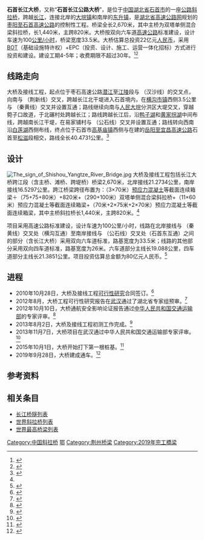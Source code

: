 {{Infobox bridge
|bridge_name=石首长江大桥
|native_name=
|image= The Pylons of Shishou Yangtze River Bridge.jpg
|image_size=
|caption= 大桥主塔
|official_name=
|carries={{中国国道名|234}}<br>{{China Expwy Name|S53|P=Hubei}}
|crosses=[[长江|长江]]
|locale={{CHN}}[[湖北省|湖北省]][[石首市|石首市]]
|maint=
|id=
|designer=湖北省交通规划设计院<br>中交第一公路勘察设计研究院
|design=[[斜拉桥|斜拉桥]]
|mainspan={{convert|820|m|ft|0}}
|length={{convert|2670|m|ft|0}}
|width={{convert|33.5|m|ft|0}}
|clearance=
|below=
|height={{convert|234|m|ft|0}}
|traffic=
|begin=
|complete=
|open=2019年9月28日
|closed=
|toll=
|builder=
|map_cue=
|map_image=
|map_text=
|map_width=
|coordinates={{coord|29|47|5|N|112|29|36|E|region:CN_type:landmark|display=inline,title}}
|references=
|extra=
}}

'''石首长江大桥'''，又称“'''石首长江公路大桥'''”，是位于[[中国|中国]][[湖北省|湖北省]][[石首市|石首市]]的一座[[公路|公路]][[斜拉桥|斜拉桥]]，跨越[[长江|长江]]，连接北岸的[[大垸镇|大垸镇]]和南岸的[[东升镇_(石首市)|东升镇]]，是[[湖北高速公路|湖北省高速公路网]]规划的[[枣石高速公路|枣阳至石首高速公路]]的控制性工程。桥梁全长2,670米，其中主桥为双塔单侧混合梁斜拉桥，长1,440米，主跨820米。大桥按双向六车道[[高速公路|高速公路]]标准建设，设计车速为100[[公里/小时|公里/小时]]，桥梁宽度33.5米。大桥估算总投资22亿元[[人民币|人民币]]，采用[[BOT模式|BOT]]（基础设施特许权）+EPC（投资、设计、施工、运营一体化招标）方式进行投资和建设。建设工期4-5年；收费期限不超过30年。<ref>{{cite web | url=http://www.jingzhou.gov.cn/article/news001006/80016.html | title=石首长江公路大桥通过省专家组预审 | publisher=荆州市人民政府 | date=2012-08-15 | accessdate=2014-06-27 | author= | deadurl=yes | archiveurl=https://web.archive.org/web/20141101094019/http://www.jingzhou.gov.cn/article/news001006/80016.html | archivedate=2014-11-01 }}</ref><ref name="hbggzy">{{cite web | url=http://www.hbggzy.cn/hubeizxwz/infodetail/?infoid=62daa68e-0adf-4aed-b426-62cfac1dfed4&categoryNum=004001006002 | title=湖北省交通投资有限公司参加长江大桥项目投资建设人投标合作单位遴选公告 | publisher=湖北省公共资源交易信息网 | date=2014-04-15 | accessdate=2014-06-27 | author=湖北省交通投资有限公司 | archive-url=https://web.archive.org/web/20150226075409/http://www.hbggzy.cn/hubeizxwz/infodetail/?infoid=62daa68e-0adf-4aed-b426-62cfac1dfed4&categoryNum=004001006002 | archive-date=2015-02-26 | dead-url=yes }}</ref>

==线路走向==
大桥及接线工程，起点位于枣石高速公路[[潜江|潜江]]至[[江陵|江陵]]段与 {{中国省道名|103|P=湖北}}（汉沙线）的交叉点，向南与 {{中国省道名|219|P=湖北}}（荆新线）交叉，跨越长江北干堤进入石首境内，在[[横沟市镇|横沟市镇]]西侧3.5公里与 {{中国省道名|220|P=湖北}}（秦黄线）交叉并设置互通；路线继续向南与[[人民大垸|人民大垸]]分洪区大堤交叉，穿越箢子口故道，于北碾村处跨越长江；路线跨越长江后，沿[[鸭子湖_(湖北)|鸭子湖]]和[[黄家拐湖|黄家拐湖]]中间布线，跨越南长江干堤，在易家铺村与 {{中国省道名|221|P=湖北}}（公石线）交叉并设置互通；路线转向西南沿[[白莲湖_(湖北)|白莲湖]]西侧布线，终点位于石首市[[高基庙镇|高基庙镇]]西侧与在建的[[岳宜高速公路|岳阳至宜昌高速公路]]石首至[[松滋|松滋]]段相交，路线全长40.4731公里。<ref>{{cite web | url=http://www.hbjt.gov.cn/zwdt/zbtb/zbgq/45084.htm | title=潜江至石首高速公路潜江段、江陵段、石首长江公路大桥及接线工程勘察设计招标评标结果公示 | publisher=湖北省交通运输厅 | date=2012-09-13 | accessdate=2014-06-27 | author=湖北省交通投资有限公司 | archive-date=2016-03-04 | archive-url=https://web.archive.org/web/20160304101346/http://www.hbjt.gov.cn/zwdt/zbtb/zbgq/45084.htm | dead-url=yes }}</ref>

==设计==
[[File:The_sign_of_Shishou_Yangtze_River_Bridge.jpg|thumb]]
大桥及接线工程包括长江大桥跨江段（含主桥、滩桥、跨堤桥）桥梁2,670米，北岸接线21.2734公里，南岸接线16.5297公里。跨江桥梁跨径布置为：（3×70米）[[预应力混凝土|预应力混凝土]]等截面连续箱梁＋（75+75+80米）+820米+（290+100米）双塔单侧混合梁斜拉桥+（11×60米）预应力混凝土等截面连续箱梁+（70米+2×75米+2×70米）预应力混凝土等截面连续箱梁，其中主桥斜拉桥长1,440米，主跨820米。<ref name="hbggzy"/>

项目采用高速公路标准建设，设计车速为100公里/小时，线路在北岸接线与 {{中国省道名|220|P=湖北}}（秦黄线）交叉处（横沟互通）至南岸接线与 {{中国省道名|221|P=湖北}}（公石线）交叉处（石首东互通）之间的部分（含长江大桥）采用双向六车道标准，路基宽度为33.5米；线路的其他部分采用双向四车道标准，路基宽度为26米。六车道部分主线长19.088公里，四车道部分主线长21.3851公里。项目投资估算总金额为80亿元人民币。<ref>{{cite web | url=http://www.moc.gov.cn/st2010/hubei/hb_zhaobiaoxx/zbxx_zhaobiaogg/201405/t20140528_1625174.html | title=石首长江公路大桥投资人招标公告 | publisher=湖北省交通运输厅 | date=2014-05-27 | accessdate=2014-06-27 | author=荆州市人民政府 | deadurl=yes | archiveurl=https://web.archive.org/web/20150911233043/http://www.moc.gov.cn/st2010/hubei/hb_zhaobiaoxx/zbxx_zhaobiaogg/201405/t20140528_1625174.html | archivedate=2015-09-11 }}</ref>

==进程==
* 2010年10月28日，大桥及接线工程[[可行性研究|可行性研究]]合同签订。<ref>{{cite web | url=http://www.hbcpdi.com.cn/news/Detail.aspx?cid=10&id=1408 | title=我院举行石首长江公路大桥及接线工可研究暨岳阳至宜昌公路石首至松滋段勘察设计合同签字仪式 | publisher=湖北省交通规划设计院 | date=2010-10-28 | accessdate=2014-06-27 | author= | deadurl=yes | archiveurl=https://web.archive.org/web/20160304212048/http://www.hbcpdi.com.cn/news/Detail.aspx?cid=10&id=1408 | archivedate=2016-03-04 }}</ref>
* 2012年8月，大桥工程可行性研究报告在[[武汉|武汉]]通过了湖北省专家组预审。<ref>{{cite web | url=http://www.cnchu.com/viewnews-98178.html | title=石首长江公路大桥通过省专家组预审 全长2670米 | publisher=楚网 | date=2012-08-23 | accessdate=2014-06-27 | author=胡先波 王永海 王军强 | archive-url=https://web.archive.org/web/20160304215934/http://www.cnchu.com/viewnews-98178.html | archive-date=2016-03-04 | dead-url=yes }}</ref>
* 2012年10月10日，大桥通航安全影响论证报告通过[[中华人民共和国交通运输部|中华人民共和国交通运输部]]的专家评审。<ref>{{cite web | url=http://www.moc.gov.cn/st2010/hubei/hb_jiaotongxw/jtxw_wenzibd/201210/t20121017_1313306.html | title=石首长江公路大桥通航安全影响论证报告顺利通过交通运输部组织的专家评审 | publisher=湖北省交通运输厅 | date=2012-10-17 | accessdate=2014-06-27 | author= }}{{dead link|date=2018年4月 |bot=InternetArchiveBot |fix-attempted=yes }}</ref>
* 2013年8月2日，大桥及接线工程初测工作完成。<ref>{{cite web | url=http://www.hbcpdi.com.cn/news/Detail.aspx?cid=10&id=2963 | title=石首长江公路大桥及接线工程初测工作顺利完成 | publisher=湖北省交通规划设计院 | date=2013-08-07 | accessdate=2014-06-27 | author= | deadurl=yes | archiveurl=https://web.archive.org/web/20160304142634/http://www.hbcpdi.com.cn/news/Detail.aspx?cid=10&id=2963 | archivedate=2016-03-04 }}</ref>
* 2013年11月7日，大桥项目在武汉通过中华人民共和国交通运输部专家评审。<ref>{{cite web | url=http://www.shishou.gov.cn/ss/InfoDetail/?InfoID=3604879d-f19c-4562-baac-aa735a66293a | title=石首长江大桥项目通过交通运输部专家评审 | publisher=石首市人民政府 | date=2013-11-13 | accessdate=2014-06-27 | author=顿韪 林俊 }}{{dead link|date=2018年4月 |bot=InternetArchiveBot |fix-attempted=yes }}</ref>
* 2015年10月1日，大桥开始打下第一根桩基。<ref>{{cite web | url=http://news.cntv.cn/2015/10/04/VIDE1443960364111767.shtml | title=湖北新闻 重点工程·我的梦 石首长江大桥打下第一根桩基 | publisher=湖北卫视 | date=2015-10-04 | accessdate=2015-10-05 | author= | archive-date=2015-10-05 | archive-url=https://web.archive.org/web/20151005164342/http://news.cntv.cn/2015/10/04/VIDE1443960364111767.shtml | dead-url=no }}</ref>
* 2019年9月28日，大桥建成通车。<ref>{{Cite web |title=洪监高速洪湖段、石首长江大桥、八岭互通今日同时通车 |url=http://news.cnhubei.com/content/2019-09/28/content_12371189.html |accessdate=2019-09-28 |date=2019-09-28 |publisher=湖北日报 |archive-url=https://web.archive.org/web/20191001005836/http://news.cnhubei.com/content/2019-09/28/content_12371189.html |archive-date=2019-10-01 |dead-url=yes }}</ref>
==参考资料==
{{reflist}}

==相关条目==
* [[长江桥隧列表|长江桥隧列表]]
* [[世界斜拉桥列表|世界斜拉桥列表]]
* [[世界最高桥梁列表|世界最高桥梁列表]]

{{Crossings navbox
|structure= [[长江桥隧列表|桥梁与隧道]]
|place= [[长江|长江]]
|bridge= 石首长江大桥
|bridge signs= {{中国国道名|234}}<br>{{China Expwy Name|S53|P=Hubei}}
|upstream= [[荆州长江公铁大桥|荆州长江公铁大桥]]
|upstream signs= {{中国国道名|351}}<br>{{China Expwy Name|S61|P=Hubei}}<br/>{{中国铁路名|浩吉铁路}}
|downstream= [[荆岳长江大桥|荆岳长江大桥]]
|downstream signs= {{China Expwy Name|G0421}}
}}

{{DEFAULTSORT:S}}
[[Category:中国斜拉桥|Category:中国斜拉桥]]
[[Category:长江大桥|鄂]]
[[Category:荆州桥梁|Category:荆州桥梁]]
[[Category:2019年完工橋梁|Category:2019年完工橋梁]]